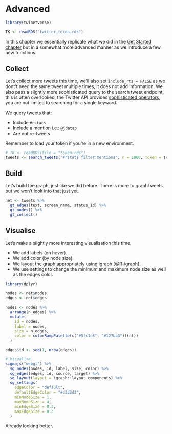 # Advanced {#advanced}

```r
library(twinetverse)

TK <- readRDS("twitter_token.rds")
```

In this chapter we essentially replicate what we did in the [Get Started chapter](get-started) but in a somewhat more advanced manner as we introduce a few new functions.

## Collect

Let's collect more tweets this time, we'll also set `include_rts = FALSE` as we dont't need the same tweet multiple times, it does not add information. We also pass a slightly more sophisticated query to the search tweet endpoint, this is often overlooked, the Twitter API provides [sophisticated operators](https://developer.twitter.com/en/docs/tweets/search/guides/standard-operators.html), you are not limited to searching for a single keyword.

We query tweets that:

- Include `#rstats`
- Include a mention i.e.: `@jdatap`
- Are not re-tweets

Remember to load your token if you're in a new environment.

```r
# TK <- readRDS(file = "token.rds")
tweets <- search_tweets("#rstats filter:mentions", n = 1000, token = TK, include_rts = FALSE)
```

## Build

Let's build the graph, just like we did before. There is more to graphTweets but we won't look into that just yet.

```r
net <- tweets %>% 
  gt_edges(text, screen_name, status_id) %>% 
  gt_nodes() %>% 
  gt_collect()
```

## Visualise

Let's make a slightly more interesting visualisation this time.

* We add labels (on hover).
* We add color (by node size).
* We layout the graph appropriately using igraph [@R-igraph].
* We use settings to change the minimum and maximum node size as well as the edges color.

```r
library(dplyr)

nodes <- net$nodes
edges <- net$edges

nodes <- nodes %>% 
  arrange(n_edges) %>% 
  mutate(
    id = nodes,
    label = nodes,
    size = n_edges,
    color = colorRampPalette(c("#5fc1e8", "#127ba3"))(n())
  )

edges$id <- seq(1, nrow(edges))

# Visualise
sigmajs("webgl") %>% 
  sg_nodes(nodes, id, label, size, color) %>% 
  sg_edges(edges, id, source, target) %>% 
  sg_layout(layout = igraph::layout_components) %>% 
  sg_settings(
    edgeColor = "default",
    defaultEdgeColor = "#d3d3d3",
    minNodeSize = 1,
    maxNodeSize = 4,
    minEdgeSize = 0.3,
    maxEdgeSize = 0.3
  )
```

Already looking better.